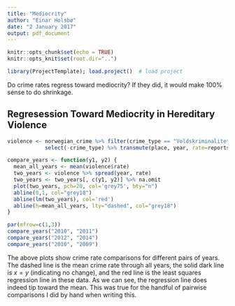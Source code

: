 ```yaml
---
title: "Mediocrity"
author: "Einar Holsbø"
date: "2 January 2017"
output: pdf_document
---
```


```r
knitr::opts_chunk$set(echo = TRUE)
knitr::opts_knit$set(root.dir="..")
```
```r
library(ProjectTemplate); load.project()  # load project
```

Do crime rates regress toward mediocrity? If they did, it would make 100% sense 
to do shrinkage.

## Regresession Toward Mediocrity in Hereditary Violence

```r
violence <- norwegian_crime %>% filter(crime_type == "Voldskriminalitet") %>%
            select(-crime_type) %>% transmute(place, year, rate=reports/population)

compare_years <- function(y1, y2) {
  mean_all_years <- mean(violence$rate)
  two_years <- violence %>% spread(year, rate)
  two_years <- two_years[, c(y1, y2)] %>% na.omit
  plot(two_years, pch=20, col='grey75', bty="n")
  abline(0,1, col="grey18")
  abline(lm(two_years), col='red')
  abline(h=mean_all_years, lty="dashed", col="grey18")
}

par(mfrow=c(1,3))
compare_years("2010", "2011")
compare_years("2012", "2014")
compare_years("2010", "2009")
```

The above plots show crime rate comparisons for different pairs of years. The
dashed line is the mean crime rate through all years, the solid dark line is
$x=y$ (indicating no change), and the red line is the least squares regression
line in these data. As we can see, the regression line does indeed tip toward
the mean. This was true for the handful of pairwise comparisons I did by hand when
writing this.
